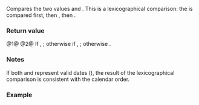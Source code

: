 {{cpp/chrono/title|1=operator==,&lt;=&gt;{{small|(std::chrono::year_month_day)}}}}
{{cpp/chrono/year_month_day/navbar}}
{{dcl begin}}
{{dcl header|chrono}}
{{dcl|since=c++20|num=1|1=
constexpr bool operator==( const std::chrono::year_month_day&amp; x,
                           const std::chrono::year_month_day&amp; y ) noexcept;
}}
{{dcl|since=c++20|num=2|1=
constexpr std::strong_ordering
    operator&lt;=&gt;( const std::chrono::year_month_day&amp; x,
                 const std::chrono::year_month_day&amp; y ) noexcept;
}}
{{dcl end}}

Compares the two {{tt|year_month_day}} values {{c|x}} and {{c|y}}. This is a lexicographical comparison: the {{rlpf|accessors|year}} is compared first, then {{rlpf|accessors|month}}, then {{rlpf|accessors|day}}.

{{cpp/note synthesized compare}}

===Return value===
@1@ {{c|1=x.year() == y.year() &amp;&amp; x.month() == y.month() &amp;&amp; x.day() == y.day()}}
@2@ If {{c|1=x.year() &lt;=&gt; y.year != 0}}, {{c|1=x.year() &lt;=&gt; y.year}}; otherwise if {{c|1=x.month() &lt;=&gt; y.month() != 0}}, {{c|1=x.month() &lt;=&gt; y.month()}}; otherwise {{c|1=x.day() &lt;=&gt; y.day()}}.

===Notes===
If both {{c|x}} and {{c|y}} represent valid dates ({{c|1=x.ok() &amp;&amp; y.ok() == true}}), the result of the lexicographical comparison is consistent with the calendar order.

===Example===
{{example
|code=
#include &lt;chrono&gt;

int main()
{
    constexpr auto ymd1{std::chrono::day(13)/7/1337};
    constexpr auto ymd2{std::chrono::year(1337)/7/13};
    static_assert(ymd1 == ymd2);
    static_assert(ymd1 &lt;= ymd2);
    static_assert(ymd1 &gt;= ymd2);
    static_assert(ymd1 &lt;=&gt; ymd2 == 0);
}
}}

{{langlinks|es|ja|ru|zh}}